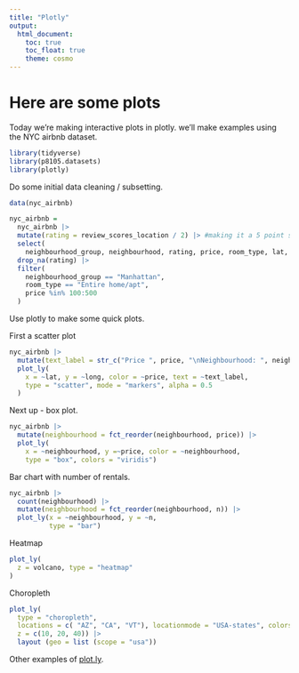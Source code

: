 ```yaml
---
title: "Plotly"
output: 
  html_document:
    toc: true
    toc_float: true
    theme: cosmo
---
```


# Here are some plots

Today we're making interactive plots in plotly. we'll make examples using the NYC airbnb dataset.

```r
library(tidyverse)
library(p8105.datasets)
library(plotly)
```

Do some initial data cleaning / subsetting.

```r
data(nyc_airbnb)

nyc_airbnb = 
  nyc_airbnb |> 
  mutate(rating = review_scores_location / 2) |> #making it a 5 point scale, rather than out of 10
  select(
    neighbourhood_group, neighbourhood, rating, price, room_type, lat, long) |>
  drop_na(rating) |>  
  filter(
    neighbourhood_group == "Manhattan",
    room_type == "Entire home/apt",
    price %in% 100:500
  )
```


Use plotly to make some quick plots. 

First a scatter plot

```r
nyc_airbnb |> 
  mutate(text_label = str_c("Price ", price, "\nNeighbourhood: ", neighbourhood)) |> 
  plot_ly(
    x = ~lat, y = ~long, color = ~price, text = ~text_label,
    type = "scatter", mode = "markers", alpha = 0.5
  )
```

Next up - box plot.

```r
nyc_airbnb |> 
  mutate(neighbourhood = fct_reorder(neighbourhood, price)) |> 
  plot_ly(
    x = ~neighbourhood, y =~price, color = ~neighbourhood,
    type = "box", colors = "viridis")
```

Bar chart with number of rentals.

```r
nyc_airbnb |> 
  count(neighbourhood) |> 
  mutate(neighbourhood = fct_reorder(neighbourhood, n)) |> 
  plot_ly(x = ~neighbourhood, y = ~n,
          type = "bar")
```

Heatmap

```r
plot_ly(
  z = volcano, type = "heatmap"
)
```

Choropleth

```r
plot_ly(
  type = "choropleth",
  locations = c( "AZ", "CA", "VT"), locationmode = "USA-states", colorscale = "Viridis",
  z = c(10, 20, 40)) |> 
  layout (geo = list (scope = "usa"))
```

Other examples of [plot.ly](https://images.plot.ly/plotly-documentation/images/r_cheat_sheet.pdf).